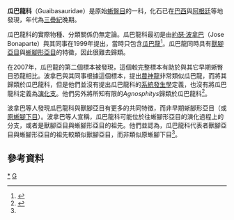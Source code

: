 {{Automatic taxobox
| taxon = Guaibasauridae
| authority = [[約瑟·波拿巴|Bonaparte]] ''et al.'', 1999
| fossil_range = 晚[[三叠纪|三叠纪]],{{fossil_range|233.23|208|latest=201.3}}
| image = MUSEU4X.JPG
| image_caption = 瓜巴龍的標本
| type_species = †[[坎德拉里瓜巴龙|坎德拉里瓜巴龙]]<br>''Guaibasaurus candelariensis''
| type_species_authority = [[约瑟·波拿巴|Bonaparte]] ''et al.'', 1999
| subdivision_ranks = [[演化支|演化支]]
| subdivision = 
* †{{link-en|无父龍属?|Agnosphitys}} ''Agnosphitys''
* ?†[[始盜龍屬|始盜龍屬]] ''Eoraptor''
* ?†[[瓜巴龍屬|瓜巴龍屬]] ''Guaibasaurus'' 
*'''農神龍亞科? Saturnaliinae'''
** †[[颜地龙屬|颜地龙屬]] ''Chromogisaurus''
** †[[平原馳龍屬|平原馳龍屬]] ''Pampadromaeus''
** †[[濫食龍屬|濫食龍屬]] ''Panphagia''
** †[[農神龍屬|農神龍屬]] ''Saturnalia''

}}

'''瓜巴龍科'''（Guaibasauridae）是原始[[蜥臀目|蜥臀目]]的一科，化石已在[[巴西|巴西]]與[[阿根廷|阿根廷]]等地發現，年代為[[三疊紀|三疊紀]]晚期。

瓜巴龍科的實際物種、分類關係仍無定論。瓜巴龍科最初是由[[約瑟·波拿巴|約瑟·波拿巴]]（Jose Bonaparte）與其同事在1999年提出，當時只包含[[瓜巴龍|瓜巴龍]]<ref name="bonaparteetal1999">{{cite journal | last1 = Bonaparte | first1 = J.F. | last2 = Ferigolo | first2 = J. | last3 = Ribeiro | first3 = A.M. | year = 1999 | title = A new early Late Triassic saurischian dinosaur from Rio Grandedo Sul State, Brazil." ''Proceedings of the second Gondwanan Dinosaurs symposium | url = | journal = National Science Museum Monographs, Tokyo | volume = 15 | issue = | pages = 89–109 }}</ref>。瓜巴龍同時具有[[獸腳亞目|獸腳亞目]]與[[蜥腳形亞目|蜥腳形亞目]]的特徵，因此很難去歸類。

在2007年，瓜巴龍的第二個標本被發現，這個較完整標本有助於與其它早期蜥臀目恐龍相比。波拿巴與其同事根據這個標本，提出[[農神龍|農神龍]]非常類似瓜巴龍，而將其歸類於瓜巴龍科，但是他們並沒有提出瓜巴龍科的[[系統發生學|系統發生學]]定義，也沒有將瓜巴龍科定義為[[演化支|演化支]]。他們另外將所知有限的''Agnosphitys''歸類於瓜巴龍科<ref name="bonaparteetal2007">{{Cite journal | doi = 10.1080/08912960600866862 | last1 = Bonaparte | first1 = J.F. | last2 = Brea | first2 = G. | last3 = Schultz | first3 = C.L. | last4 = Martinelli | first4 = A.G. | year = 2007 | title = A new specimen of ''Guaibasaurus candelariensis'' (basal Saurischia) from the Late Triassic Caturrita Formation of southern Brazil | url = | journal = Historical Biology | volume = 19 | issue = 1| pages = 73–82 }}</ref>。

波拿巴等人發現瓜巴龍科與獸腳亞目有更多的共同特徵，而非早期蜥腳形亞目（或[[原蜥腳下目|原蜥腳下目]]）。波拿巴等人宣稱，瓜巴龍科可能位於往蜥腳形亞目的演化過程上的分支，或者是獸腳亞目與蜥腳形亞目的祖先。他們並認為，瓜巴龍科代表者獸腳亞目與蜥腳形亞目的祖先較類似獸腳亞目，而非類似原蜥腳下目<ref name="bonaparteetal2007"/>。

==參考資料==
{{reflist}}
{{蜥腳形亞目|S.}}
{{Taxonbar|from=Q2070068}}

[[Category:蜥腳形亞目|*]]
[[Category:1999年描述的分类群|G]]